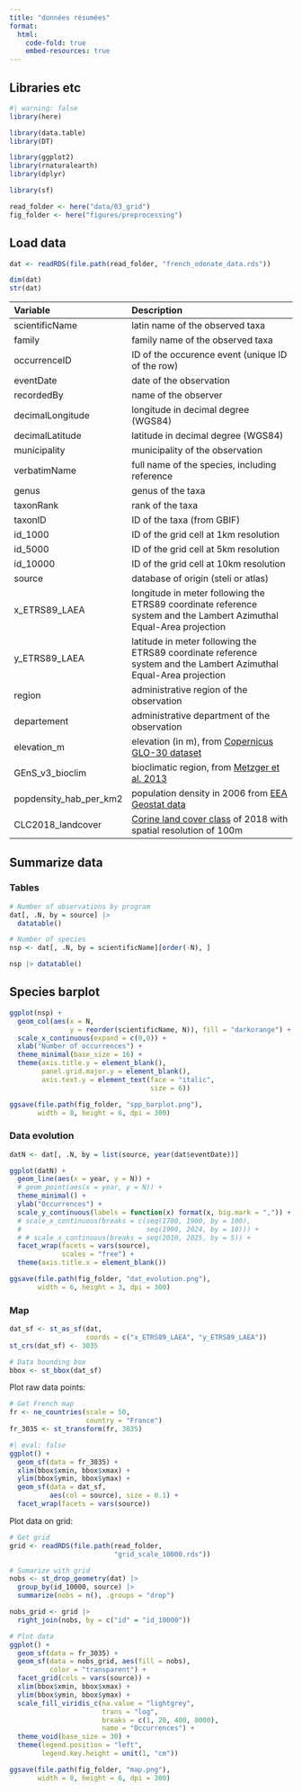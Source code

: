 ```yaml
---
title: "données résumées"
format:
  html:
    code-fold: true
    embed-resources: true
---
```


## Libraries etc

```r
#| warning: false
library(here)

library(data.table)
library(DT)

library(ggplot2)
library(rnaturalearth)
library(dplyr)

library(sf)

read_folder <- here("data/03_grid")
fig_folder <- here("figures/preprocessing")
```

## Load data

```r
dat <- readRDS(file.path(read_folder, "french_odonate_data.rds"))

dim(dat)
str(dat)
```

| Variable | Description |
|:-------------------------|:---------------------------------------------|
| scientificName | latin name of the observed taxa |
| family | family name of the observed taxa |
| occurrenceID | ID of the occurence event (unique ID of the row) |
| eventDate | date of the observation |
| recordedBy | name of the observer |
| decimalLongitude | longitude in decimal degree (WGS84) |
| decimalLatitude | latitude in decimal degree (WGS84) |
| municipality | municipality of the observation |
| verbatimName | full name of the species, including reference |
| genus | genus of the taxa |
| taxonRank | rank of the taxa |
| taxonID | ID of the taxa (from GBIF) |
| id_1000 | ID of the grid cell at 1km resolution |
| id_5000 | ID of the grid cell at 5km resolution |
| id_10000 | ID of the grid cell at 10km resolution |
| source | database of origin (steli or atlas) |
| x_ETRS89_LAEA | longitude in meter following the ETRS89 coordinate reference system and the Lambert Azimuthal Equal-Area projection |
| y_ETRS89_LAEA | latitude in meter following the ETRS89 coordinate reference system and the Lambert Azimuthal Equal-Area projection |
| region | administrative region of the observation |
| departement | administrative department of the observation |
| elevation_m | elevation (in m), from [Copernicus GLO-30 dataset](https://dataspace.copernicus.eu/explore-data/data-collections/copernicus-contributing-missions/collections-description/COP-DEM) |
| GEnS_v3_bioclim | bioclimatic region, from [Metzger et al. 2013](https://doi.org/10.1111/geb.12022) |
| popdensity_hab_per_km2 | population density in 2006 from [EEA Geostat data](ttps://www.eea.europa.eu/en/datahub/datahubitem-view/5884f314-84a9-4f53-a745-d94d7a53e8b1?activeAccordion=1083668%2C761) |
| CLC2018_landcover | [Corine land cover class](https://land.copernicus.eu/en/products/corine-land-cover/clc2018) of 2018 with spatial resolution of 100m |

## Summarize data

### Tables

```r
# Number of observations by program
dat[, .N, by = source] |> 
  datatable()

# Number of species
nsp <- dat[, .N, by = scientificName][order(-N), ]

nsp |> datatable()
```

## Species barplot

```r
ggplot(nsp) +
  geom_col(aes(x = N, 
               y = reorder(scientificName, N)), fill = "darkorange") +
  scale_x_continuous(expand = c(0,0)) +
  xlab("Number of occurrences") +
  theme_minimal(base_size = 16) +
  theme(axis.title.y = element_blank(),
        panel.grid.major.y = element_blank(),
        axis.text.y = element_text(face = "italic",
                                   size = 6))

ggsave(file.path(fig_folder, "spp_barplot.png"),
       width = 8, height = 6, dpi = 300)
```

### Data evolution

```r
datN <- dat[, .N, by = list(source, year(dat$eventDate))]

ggplot(datN) +
  geom_line(aes(x = year, y = N)) +
  # geom_point(aes(x = year, y = N)) +
  theme_minimal() +
  ylab("Occurrences") +
  scale_y_continuous(labels = function(x) format(x, big.mark = ",")) +
  # scale_x_continuous(breaks = c(seq(1700, 1900, by = 100),
  #                               seq(1990, 2024, by = 10))) +
  # # scale_x_continuous(breaks = seq(2010, 2025, by = 5)) +
  facet_wrap(facets = vars(source), 
             scales = "free") +
  theme(axis.title.x = element_blank())

ggsave(file.path(fig_folder, "dat_evolution.png"),
       width = 6, height = 3, dpi = 300)
```

### Map

```r
dat_sf <- st_as_sf(dat,
                   coords = c("x_ETRS89_LAEA", "y_ETRS89_LAEA"))
st_crs(dat_sf) <- 3035

# Data bounding box
bbox <- st_bbox(dat_sf)
```

Plot raw data points:

```r
# Get French map
fr <- ne_countries(scale = 50, 
                   country = "France")
fr_3035 <- st_transform(fr, 3035)
```

```r
#| eval: false
ggplot() +
  geom_sf(data = fr_3035) +
  xlim(bbox$xmin, bbox$xmax) +
  ylim(bbox$ymin, bbox$ymax) +
  geom_sf(data = dat_sf,
          aes(col = source), size = 0.1) +
  facet_wrap(facets = vars(source))
```

Plot data on grid:

```r
# Get grid
grid <- readRDS(file.path(read_folder, 
                          "grid_scale_10000.rds"))
```

```r
# Sumarize with grid
nobs <- st_drop_geometry(dat) |>
  group_by(id_10000, source) |>
  summarize(nobs = n(), .groups = "drop")

nobs_grid <- grid |>
  right_join(nobs, by = c("id" = "id_10000"))
```

```r
# Plot data
ggplot() +
  geom_sf(data = fr_3035) +
  geom_sf(data = nobs_grid, aes(fill = nobs),
          color = "transparent") +
  facet_grid(cols = vars(source)) +
  xlim(bbox$xmin, bbox$xmax) +
  ylim(bbox$ymin, bbox$ymax) +
  scale_fill_viridis_c(na.value = "lightgrey",
                       trans = "log",
                       breaks = c(1, 20, 400, 8000),
                       name = "Occurrences") +
  theme_void(base_size = 30) + 
  theme(legend.position = "left",
        legend.key.height = unit(1, "cm"))

ggsave(file.path(fig_folder, "map.png"),
       width = 8, height = 6, dpi = 300)
```
